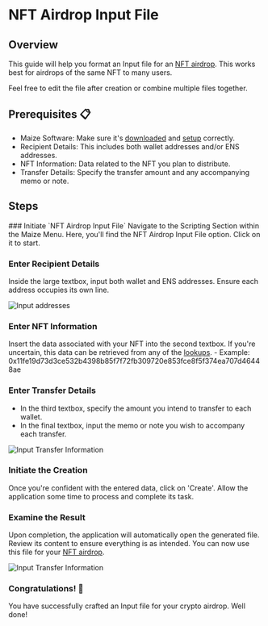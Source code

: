 
# NFT Airdrop Input File

## Overview

This guide will help you format an Input file for an [NFT airdrop](../airdrops/nfts-to-users). This works best for airdrops of the same NFT to many users.

<Callout type="info" emoji="📘">
  Feel free to edit the file after creation or combine multiple files together.
</Callout>

## Prerequisites 📋

- Maize Software: Make sure it's [downloaded](../download-maize) and [setup](../setup-maize) correctly.
- Recipient Details: This includes both wallet addresses and/or ENS addresses.
- NFT Information: Data related to the NFT you plan to distribute.
- Transfer Details: Specify the transfer amount and any accompanying memo or note.

## Steps

<Steps>
  ### Initiate `NFT Airdrop Input File`
  Navigate to the Scripting Section within the Maize Menu. Here, you'll find the NFT Airdrop Input File option. Click on it to start.

  ### Enter Recipient Details
  Inside the large textbox, input both wallet and ENS addresses. Ensure each address occupies its own line.

![Input addresses](/images/tutorials/nftAirdropInputFile/Addresses.jpg)

  ### Enter NFT Information
  Insert the data associated with your NFT into the second textbox. If you're uncertain, this data can be retrieved from any of the [lookups](../lookups).
    - Example: 0x11fe19d73d3ce532b4398b85f7f72fb309720e853fce8f5f374ea707d46448ae

  ### Enter Transfer Details
- In the third textbox, specify the amount you intend to transfer to each wallet.
- In the final textbox, input the memo or note you wish to accompany each transfer.

![Input Transfer Information](/images/tutorials/nftAirdropInputFile/Information.jpg)

  ### Initiate the Creation
  Once you're confident with the entered data, click on 'Create'. Allow the application some time to process and complete its task.

  ### Examine the Result
  Upon completion, the application will automatically open the generated file. Review its content to ensure everything is as intended. You can now use this file for your [NFT airdrop](../airdrops/nfts-to-users).

![Input Transfer Information](/images/tutorials/nftAirdropInputFile/Final.jpg)

  ### Congratulations! 🎉
You have successfully crafted an Input file for your crypto airdrop. Well done!
  </Steps>

